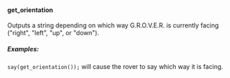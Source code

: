 #### get_orientation

Outputs a string depending on which way G.R.O.V.E.R. is currently
facing ("right", "left", "up", or "down").

##### Examples:

`say(get_orientation());` will cause the rover to say which way it is
facing.
